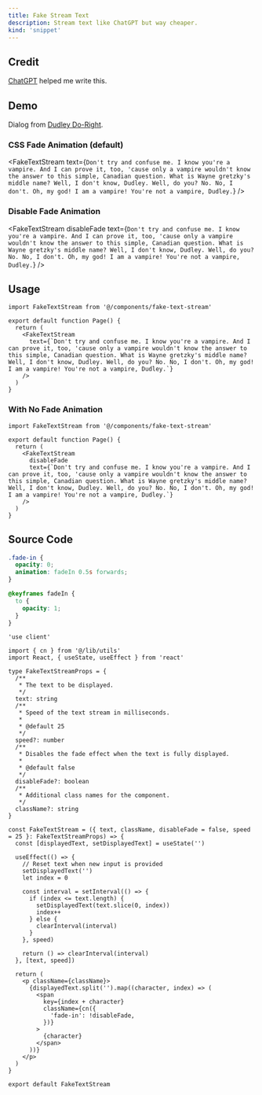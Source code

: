 ```yaml
---
title: Fake Stream Text
description: Stream text like ChatGPT but way cheaper.
kind: 'snippet'
---
```


## Credit

[ChatGPT](https://openai.com/chatgpt/overview/) helped me write this.

## Demo

Dialog from [Dudley Do-Right](https://www.imdb.com/title/tt0160236/?ref_=nv_sr_srsg_0_tt_6_nm_2_in_0_q_dudly%2520do).

### CSS Fade Animation (default)

<FakeTextStream
  text={`Don't try and confuse me. I know you're a vampire. And I can prove it, too, 'cause only a vampire wouldn't know the answer to this simple, Canadian question. What is Wayne gretzky's middle name? Well, I don't know, Dudley. Well, do you? No. No, I don't. Oh, my god! I am a vampire! You're not a vampire, Dudley.`}
/>

### Disable Fade Animation

<FakeTextStream
  disableFade
  text={`Don't try and confuse me. I know you're a vampire. And I can prove it, too, 'cause only a vampire wouldn't know the answer to this simple, Canadian question. What is Wayne gretzky's middle name? Well, I don't know, Dudley. Well, do you? No. No, I don't. Oh, my god! I am a vampire! You're not a vampire, Dudley.`}
/>

## Usage

```tsx title="src/app/page.tsx"
import FakeTextStream from '@/components/fake-text-stream'

export default function Page() {
  return (
    <FakeTextStream
      text={`Don't try and confuse me. I know you're a vampire. And I can prove it, too, 'cause only a vampire wouldn't know the answer to this simple, Canadian question. What is Wayne gretzky's middle name? Well, I don't know, Dudley. Well, do you? No. No, I don't. Oh, my god! I am a vampire! You're not a vampire, Dudley.`}
    />
  )
}
```

### With No Fade Animation

```tsx title="src/app/page.tsx"
import FakeTextStream from '@/components/fake-text-stream'

export default function Page() {
  return (
    <FakeTextStream
      disableFade
      text={`Don't try and confuse me. I know you're a vampire. And I can prove it, too, 'cause only a vampire wouldn't know the answer to this simple, Canadian question. What is Wayne gretzky's middle name? Well, I don't know, Dudley. Well, do you? No. No, I don't. Oh, my god! I am a vampire! You're not a vampire, Dudley.`}
    />
  )
}
```

## Source Code

```css title="src/app/globals.css"
.fade-in {
  opacity: 0;
  animation: fadeIn 0.5s forwards;
}

@keyframes fadeIn {
  to {
    opacity: 1;
  }
}
```

```tsx title="src/components/fake-text-stream.tsx"
'use client'

import { cn } from '@/lib/utils'
import React, { useState, useEffect } from 'react'

type FakeTextStreamProps = {
  /**
   * The text to be displayed.
   */
  text: string
  /**
   * Speed of the text stream in milliseconds.
   *
   * @default 25
   */
  speed?: number
  /**
   * Disables the fade effect when the text is fully displayed.
   *
   * @default false
   */
  disableFade?: boolean
  /**
   * Additional class names for the component.
   */
  className?: string
}

const FakeTextStream = ({ text, className, disableFade = false, speed = 25 }: FakeTextStreamProps) => {
  const [displayedText, setDisplayedText] = useState('')

  useEffect(() => {
    // Reset text when new input is provided
    setDisplayedText('')
    let index = 0

    const interval = setInterval(() => {
      if (index <= text.length) {
        setDisplayedText(text.slice(0, index))
        index++
      } else {
        clearInterval(interval)
      }
    }, speed)

    return () => clearInterval(interval)
  }, [text, speed])

  return (
    <p className={className}>
      {displayedText.split('').map((character, index) => (
        <span
          key={index + character}
          className={cn({
            'fade-in': !disableFade,
          })}
        >
          {character}
        </span>
      ))}
    </p>
  )
}

export default FakeTextStream
```
